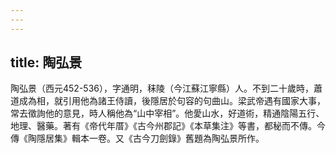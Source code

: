 ```yaml
---
---
---
```

title: 陶弘景
---



陶弘景（西元452-536），字通明，秣陵（今江蘇江寧縣）人。不到二十歲時，蕭道成為相，就引用他為諸王侍讀，後隱居於句容的句曲山。梁武帝遇有國家大事，常去徵詢他的意見，時人稱他為“山中宰相”。他愛山水，好道術，精通陰陽五行、地理、醫藥。著有《帝代年厝》《古今州郡記》《本草集注》等書，都秘而不傳。今傳《陶隱居集》輯本一卷。又《古今刀劍錄》舊題為陶弘景所作。